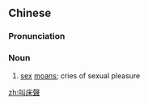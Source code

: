 {{also|叫床声|叫牀聲}}
==Chinese==
{{zh-forms|s=叫床声|t2=叫牀聲|type=21}}

===Pronunciation===
{{zh-pron
|m=jiàochuángshēng
|cat=n
}}

===Noun===
{{zh-noun}}

# {{lb|zh|colloquial}} [[sex]] [[moan]]s; cries of sexual pleasure

{{zh-cat|Sex}}

[[zh:叫床聲]]